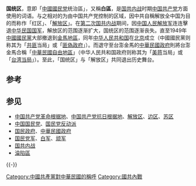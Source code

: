 {{Unreferenced|time=2013-02-19T05:02:51+00:00}}
'''国统区'''，意即「[[中國國民党|中國國民党]]统治區」，又稱'''白區'''，是[[戡亂|国共内战]]时期[[中国共产党|中国共产党]]方面使用的词语。与之相对的为由中国共产党控制的区域，因中共自稱解放全中国为目的而称作「红区」、「[[解放区|解放区]]」。在[[第二次国共内战|第二次国共内战]]期间，因[[中国人民解放军|中国人民解放军]]连连擊退[[中华民国国军|中华民国国军]]，解放区的范围逐渐扩大，国统区的范围逐渐丧失。直至1949年[[中國國民黨|中國國民黨]]大部撤退到[[金馬地區|金馬地區]]，同年[[中华人民共和国|中华人民共和国]]在[[北京|北京]]成立（中國國民黨则称其为「[[共匪|共匪]]当局」或「[[傀儡政權|匪偽政府]]」）。而退守至台澎金馬的[[中華民國政府|中華民國政府]]則將台澎金馬合稱「[[中華民國自由地區|中華民國自由地區]]」（中华人民共和国政府则称其为「[[美国|美]][[蒋介石|蒋]]当局」或「[[台湾当局|台湾当局]]」）。至此，「国统区」与「解放区」共同退出历史舞台。

== 参考 ==
{{ROC}}

== 参见 ==
{{Portal box|中华民国|中国共产党}}
* [[中国共产党革命根据地|中国共产党革命根据地]]、[[中国共产党抗日根据地|中国共产党抗日根据地]]、[[解放区|解放区]]、[[边区|边区]]、[[苏区|苏区]]
* [[中国国民党|中国国民党]]、[[国民党反动派|国民党反动派]]
* [[国民政府|国民政府]]、[[中華民國政府|中華民國政府]]
* [[国民党军|国民党军]]、[[白军|白军]]、[[顽军|顽军]]
* [[国共内战|国共内战]]
* [[淪陷區|淪陷區]]

{{-}}
{{第二次国共内战}}
{{第一次国共内战}}

{{DEFAULTSORT:G}}
[[Category:中國共產黨對中華民國的稱呼|Category:中國共產黨對中華民國的稱呼]]
[[Category:國共內戰|Category:國共內戰]]